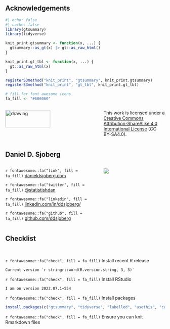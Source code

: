 ## Acknowledgements

```r
#| echo: false
#| cache: false
library(gtsummary)
library(tidyverse)

knit_print.gtsummary <- function(x, ...) {
  gtsummary::as_gt(x) |> gt::as_raw_html()
}

knit_print.gt_tbl <- function(x, ...) {
  gt::as_raw_html(x)
}

registerS3method("knit_print", "gtsummary", knit_print.gtsummary)
registerS3method("knit_print", "gt_tbl", knit_print.gt_tbl)

# fill for font awesome icons
fa_fill <- "#606060"
```

::: {.columns .v-center-container}
::: {.column width="60%"}
<img src="images/r-med-logo-pride.png" alt="drawing" width="70%"/>
:::

::: {.column width="40%"}
This work is licensed under a [Creative Commons Attribution-ShareAlike 4.0 International License](https://creativecommons.org/licenses/by-sa/4.0/) (CC BY-SA4.0).
:::
:::

## Daniel D. Sjoberg

::: {.columns .v-center-container}
::: {.column width="60%"}
`r fontawesome::fa("link", fill = fa_fill)` [danieldsjoberg.com](https://www.danieldsjoberg.com/)

`r fontawesome::fa("twitter", fill = fa_fill)` [\@statistishdan](https://twitter.com/statistishdan)

`r fontawesome::fa("linkedin", fill = fa_fill)` [linkedin.com/in/ddsjoberg/](https://www.linkedin.com/in/ddsjoberg/)

`r fontawesome::fa("github", fill = fa_fill)` [github.com/ddsjoberg](https://github.com/ddsjoberg/)
:::

::: {.column width="40%"}
![](images/dan-fire-island.jpg)
:::
:::

## Checklist

<br>

`r fontawesome::fa("check", fill = fa_fill)` Install recent R release

    Current version `r stringr::word(R.version.string, 3, 3)`

`r fontawesome::fa("check", fill = fa_fill)` Install RStudio

    I am on version 2022.07.1+554 

`r fontawesome::fa("check", fill = fa_fill)` Install packages

``` r
install.packages(c("gtsummary", "tidyverse", "labelled", "usethis", "causaldata", "skimr"))
```

`r fontawesome::fa("check", fill = fa_fill)` Ensure you can knit Rmarkdown files
